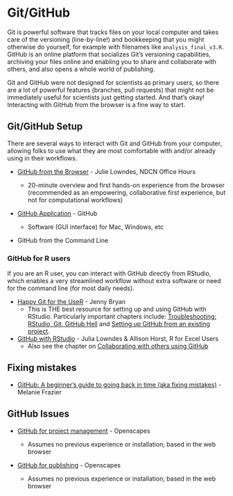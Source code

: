 # Git/GitHub {#git-gh}

Git is powerful software that tracks files on your local computer and takes care of the versioning (line-by-line!) and bookkeeping that you might otherwise do yourself, for example with filenames like `analysis_final_v3.R`. GitHub is an online platform that socializes Git's versioning capabilities, archiving your files online and enabling you to share and collaborate with others, and also opens a whole world of publishing.

Git and GitHub were not designed for scientists as primary users, so there are a lot of powerful features (branches, pull requests) that might not be immediately useful for scientists just getting started. And that's okay! Interacting with GitHub from the browser is a fine way to start.

<!---Traditionally a miserable experience for scientists--->

## Git/GitHub Setup {#git-gh-setup}

There are several ways to interact with Git and GitHub from your computer, allowing folks to use what they are most comfortable with and/or already using in their workflows.

-   [GitHub from the Browser](https://docs.google.com/presentation/d/1bTaLmR4sQAbGcEML-gQPb8PAJXR7QcMGzwCIuumCkFc/edit#slide=id.p) - Julie Lowndes, NDCN Office Hours

    -   20-minute overview and first hands-on experience from the browser (recommended as an empowering, collaborative first experience, but not for computational workflows)

-   [GitHub Application](https://desktop.github.com/) - GitHub

    -   Software (GUI interface) for Mac, Windows, etc

-   GitHub from the Command Line\

### GitHub for R users

If you are an R user, you can interact with GitHub directly from RStudio, which enables a very streamlined workflow without extra software or need for the command line (for most daily needs).

- [Happy Git for the UseR](https://happygitwithr.com) - Jenny Bryan
  - This is THE best resource for setting up and using GitHub with RStudio. Particularly important chapters include: [Troubleshooting: RStudio, Git, GitHub Hell](https://happygitwithr.com/troubleshooting.html) and [Setting up GitHub from an existing project](https://happygitwithr.com/existing-github-first.html). 

- [GitHub with RStudio](https://rstudio-conf-2020.github.io/r-for-excel/github) - Julia Lowndes & Allison Horst, R for Excel Users
  - Also see the chapter on [Collaborating with others using GitHub](https://rstudio-conf-2020.github.io/r-for-excel/collaborating.html#collaborating-with-github)

## Fixing mistakes {#gh-fix}

-   [GitHub: A beginner's guide to going back in time (aka fixing mistakes)](https://ohi-science.org/news/github-going-back-in-time) - Melanie Frazier

## GitHub Issues {#gh-issues}

-   [GitHub for project management](https://openscapes.github.io/series/github-issues.html) - Openscapes

    -   Assumes no previous experience or installation; based in the web browser

-   [GitHub for publishing](https://openscapes.github.io/series/github-pub.html) -  Openscapes

    -   Assumes no previous experience or installation; based in the web browser
